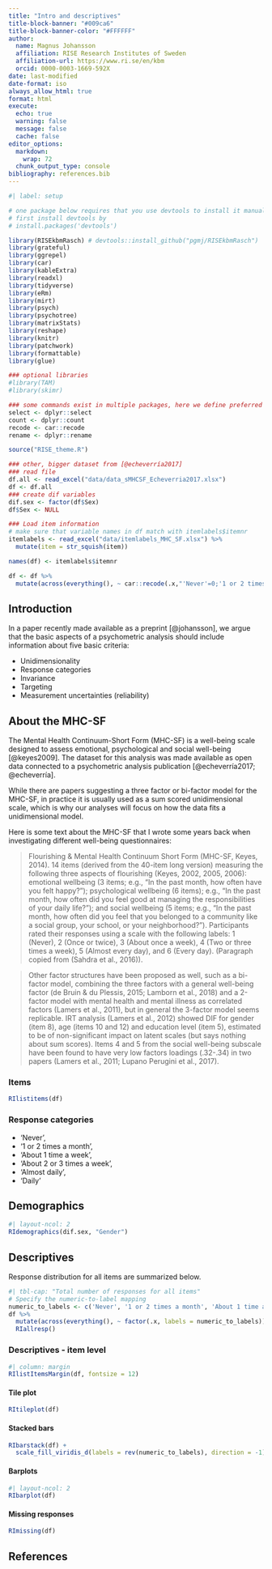 ---
title: "Intro and descriptives"
title-block-banner: "#009ca6"
title-block-banner-color: "#FFFFFF"
author: 
  name: Magnus Johansson
  affiliation: RISE Research Institutes of Sweden
  affiliation-url: https://www.ri.se/en/kbm
  orcid: 0000-0003-1669-592X
date: last-modified
date-format: iso
always_allow_html: true
format: html
execute:
  echo: true
  warning: false
  message: false
  cache: false
editor_options: 
  markdown: 
    wrap: 72
  chunk_output_type: console
bibliography: references.bib
---

```{r}
#| label: setup

# one package below requires that you use devtools to install it manually:
# first install devtools by
# install.packages('devtools')

library(RISEkbmRasch) # devtools::install_github("pgmj/RISEkbmRasch")
library(grateful)
library(ggrepel)
library(car)
library(kableExtra)
library(readxl)
library(tidyverse)
library(eRm)
library(mirt)
library(psych)
library(psychotree)
library(matrixStats)
library(reshape)
library(knitr)
library(patchwork)
library(formattable) 
library(glue)

### optional libraries
#library(TAM)
#library(skimr)

### some commands exist in multiple packages, here we define preferred ones that are frequently used
select <- dplyr::select
count <- dplyr::count
recode <- car::recode
rename <- dplyr::rename

source("RISE_theme.R")
```

```{r}
### other, bigger dataset from [@echeverría2017]
### read file
df.all <- read_excel("data/data_sMHCSF_Echeverria2017.xlsx")
df <- df.all
### create dif variables
dif.sex <- factor(df$Sex)
df$Sex <- NULL

### Load item information
# make sure that variable names in df match with itemlabels$itemnr
itemlabels <- read_excel("data/itemlabels_MHC_SF.xlsx") %>% 
  mutate(item = str_squish(item))

names(df) <- itemlabels$itemnr

df <- df %>%
  mutate(across(everything(), ~ car::recode(.x,"'Never'=0;'1 or 2 times a month'=1;'About 1 time a week'=2;'About 2 or 3 times a week'=3;'Almost daily'=4;'Daily'=5", as.factor = FALSE)))
```

## Introduction

In a paper recently made available as a preprint [@johansson], we argue
that the basic aspects of a psychometric analysis should include
information about five basic criteria:

-   Unidimensionality
-   Response categories
-   Invariance
-   Targeting
-   Measurement uncertainties (reliability)

## About the MHC-SF

The Mental Health Continuum-Short Form (MHC-SF) is a well-being scale
designed to assess emotional, psychological and social well-being
[@keyes2009]. The dataset for this analysis was made available as open
data connected to a psychometric analysis publication [@echeverría2017;
@echeverría].

While there are papers suggesting a three factor or bi-factor model for the MHC-SF, in practice it is usually used as a sum scored unidimensional scale, which is why our analyses will focus on how the data fits a unidimensional model.

Here is some text about the MHC-SF that I wrote some years back when investigating different well-being questionnaires:

> Flourishing & Mental Health Continuum Short Form (MHC-SF, Keyes, 2014). 14 items (derived from the 40-item long version) measuring the following three aspects of flourishing (Keyes, 2002, 2005, 2006): emotional wellbeing (3 items; e.g., “In the past month, how often have you felt happy?”); psychological wellbeing (6 items); e.g., “In the past month, how often did you feel good at managing the responsibilities of your daily life?”); and social wellbeing (5 items; e.g., “In the past month, how often did you feel that you belonged to a community like a social group, your school, or your neighborhood?”). Participants rated their responses using a scale with the following labels: 1 (Never), 2 (Once or twice), 3 (About once a week), 4 (Two or three times a week), 5 (Almost every day), and 6 (Every day). (Paragraph copied from (Sahdra et al., 2016)).

> Other factor structures have been proposed as well, such as a bi-factor model, combining the three factors with a general well-being factor (de Bruin & du Plessis, 2015; Lamborn et al., 2018) and a 2-factor model with mental health and mental illness as correlated factors (Lamers et al., 2011), but in general the 3-factor model seems replicable. IRT analysis (Lamers et al., 2012) showed DIF for gender (item 8), age (items 10 and 12) and education level (item 5), estimated to be of non-significant impact on latent scales (but says nothing about sum scores). Items 4 and 5 from the social well-being subscale have been found to have very low factors loadings (.32-.34) in two papers (Lamers et al., 2011; Lupano Perugini et al., 2017).

### Items

```{r}
RIlistitems(df)
```

### Response categories

-   'Never',
-   '1 or 2 times a month',
-   'About 1 time a week',
-   'About 2 or 3 times a week',
-   'Almost daily',
-   'Daily'

## Demographics

```{r}
#| layout-ncol: 2
RIdemographics(dif.sex, "Gender")
```

## Descriptives

Response distribution for all items are summarized below.

```{r}
#| tbl-cap: "Total number of responses for all items"
# Specify the numeric-to-label mapping
numeric_to_labels <- c('Never', '1 or 2 times a month', 'About 1 time a week', 'About 2 or 3 times a week', 'Almost daily', 'Daily')
df %>% 
  mutate(across(everything(), ~ factor(.x, labels = numeric_to_labels))) %>% 
  RIallresp()
```

### Descriptives - item level

```{r}
#| column: margin
RIlistItemsMargin(df, fontsize = 12)
```

::: panel-tabset
#### Tile plot

```{r}
RItileplot(df)
```

#### Stacked bars

```{r}
RIbarstack(df) +
  scale_fill_viridis_d(labels = rev(numeric_to_labels), direction = -1)
```

#### Barplots

```{r}
#| layout-ncol: 2
RIbarplot(df)
```

#### Missing responses

```{r}
RImissing(df)
```
:::

## References

